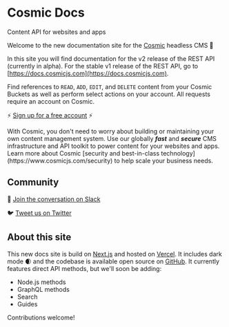 
# Cosmic Docs

<span className="text-gray-600 font-normal hidden md:inline whitespace-no-wrap">
  Content API for websites and apps
</span>

Welcome to the new documentation site for the [Cosmic](https://www.cosmicjs.com) headless CMS 👋

In this site you will find documentation for the v2 release of the REST API (currently in alpha). For the stable v1 release of the REST API, go to [https://docs.cosmicjs.com](https://docs.cosmicjs.com).

Find references to `READ`, `ADD`, `EDIT`, and `DELETE` content from your Cosmic Buckets as well as perform select actions on your account. All requests require an account on Cosmic.

⚡ [Sign up for a free account](https://app.cosmicjs.com/signup) ⚡

<Callout emoji="🚀">
  With Cosmic, you don't need to worry about building or maintaining your own
  content management system. Use our globally
  <i>
    <b>fast</b>
  </i>
  and
  <i>
    <b>secure</b>
  </i>
  CMS infrastructure and API toolkit to power content for your websites and
  apps. Learn more about Cosmic [security and best-in-class
  technology](https://www.cosmicjs.com/security) to help scale your business
  needs.
</Callout>

## Community

💬 [Join the conversation on Slack](https://cosmicslack.herokuapp.com/)

🐦 [Tweet us on Twitter](https://twitter.com/cosmicjs)

## About this site

This new docs site is build on [Next.js](https://nextjs.org/) and hosted on [Vercel](https://vercel.com/). It includes dark mode 🌒 and the codebase is available open source on [GitHub](https://github.com/cosmicjs/cosmic-docs). It currently features direct API methods, but we'll soon be adding:

- Node.js methods
- GraphQL methods
- Search
- Guides

Contributions welcome!
